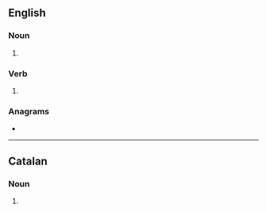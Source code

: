 ==English==

===Noun===
{{head|en|noun plural form}}

# {{plural of|corn|lang=en}}

===Verb===
{{head|en|verb form}}

# {{en-third-person singular of|corn}}

===Anagrams===
* {{anagrams|en|a=cnors|Crons|scorn}}

----

==Catalan==

===Noun===
{{head|ca|noun form}}

# {{plural of|corn|lang=ca}}
